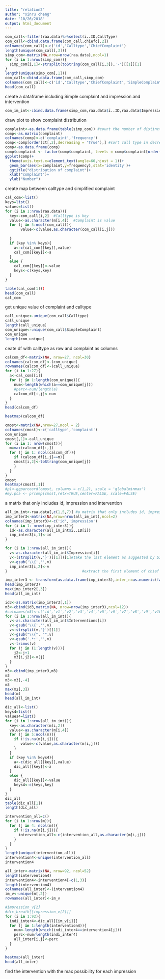 ```yaml
---
title: "relation2"
author: "xinru cheng"
date: "10/26/2018"
output: html_document
---
```



```r
com_call<-filter(raa.data)%>%select(ï..ID,CallType)
com_call<-cbind.data.frame(com_call,chiefc[,2])
colnames(com_call)<-c('id','Calltype','ChiefComplaint')
length(unique(com_call[,3]))
simp_com<-matrix(NA,nrow=nrow(raa.data),ncol=1)
for (i in 1:nrow(simp_com)){
  simp_com[i,1]<-strsplit(toString(com_call[i,3]),'-')[[1]][1]
} 
length(unique(simp_com[,1]))
com_call<-cbind.data.frame(com_call,simp_com)
colnames(com_call)<-c('id','Calltype','ChiefComplaint','SimpleComplaint')
head(com_call)
```
create a dataframe including Simple complaint and impression and intervention
```r
com_im_int<-cbind.data.frame(simp_com,raa.data$ï..ID,raa.data$Impression,raa.data$Interventions)
```

draw plot to show complaint distribution
```r
complaint<-as.data.frame(table(simp_com)) #count the number of distinct calltype
comp<-as.matrix(complaint)
colnames(comp)<-c('complaint','frequency')
comp<-comp[order(ct[,2],decreasing = 'True'),] #sort call type in decreasing order
comp<-as.data.frame(comp)
comp$complaint <- factor(comp$complaint, levels = comp$complaint[order(comp$frequency)])
ggplot(comp)+
  theme(axis.text.x=element_text(angle=60,hjust = 1))+
  geom_bar(aes(x=complaint,y=frequency),stat='identity')+
  ggtitle("distribution of complaint")+
  xlab("complaint")+
  ylab("Number")
```





create map between calltype and simplified complaint
```r
cal_com<-list()
keys=list()
values=list()
for (i in 1:nrow(raa.data)){
  key<-com_call[i,2]  #Calltype is key
  value<-as.character(m[i,4])  #Complaint is value
  for (j in 5:ncol(com_call)){
       value<-c(value,as.character(com_call[i,j]))
    
  }
  if (key %in% keys){
    a<-c(cal_com[[key]],value)
    cal_com[[key]]<-a
  }
  else {
    cal_com[[key]]<-value
    keys<-c(keys,key)
  }
}

table(cal_com[1]))
head(com_call)
cal_com
```

get unique value of complaint and calltype
```r
call_unique<-unique(com_call$Calltype)
call_unique
length(call_unique)
com_unique<-unique(com_call$SimpleComplaint)
com_unique
length(com_unique)
```

ceate df with calltype as row and complaint as columns
```r
calcom_df<-matrix(NA, nrow=27, ncol=30)
colnames(calcom_df)<-(com_unique)
rownames(calcom_df)<-(call_unique)
for (i in 1:27){
  a<-cal_com[[i]]
  for (j in 1:length(com_unique)){
    num<-length(which(a==com_unique[j]))
    #perc<-num/length(a)
    calcom_df[i,j]<-num
  }
}
head(calcom_df)

heatmap(calcom_df)
```

```r
cmost<-matrix(NA,nrow=27,ncol = 2)
colnames(cmost)<-c('calltype','complaint')
com_unique
cmost[,1]<-call_unique
for (i in 1: nrow(cmost)){
  m=max(calcom_df[i,])
  for (j in 1: ncol(calcom_df)){
    if (calcom_df[i,j]==m){
    cmost[i,2]<-toString(com_unique[j])
    }
  }
} 
cmost
heatmap(cmost[,1])
#p1<-ggparcoord(cmost, columns = c(1,2), scale = 'globalminmax')
#my.pca <- prcomp(cmost,retx=TRUE,center=FALSE, scale=FALSE)
```
a matrix that only includes id, impression and intervention
```r
all_im_int<-raa.data[,c(1,5,7)] #a matrix that only includes id, impression and intervention
imp_inter3<-matrix(NA,nrow=nrow(all_im_int),ncol=2)
colnames(imp_inter3)<-c('id','impression')
for (i in 1: nrow(imp_inter3)){
  id<-as.character(all_im_int$ï..ID[i])
  imp_inter3[i,1]<-id
}

for (i in 1:nrow(all_im_int)){
  v<-as.character(all_im_int$Impression[i])
  v<-(strsplit(v,'}')[[1]])[1]#take the last element as suggested by Sile
  v<-gsub('\\{','',v)
  imp_inter3[i,2]<-v
}                                  #extract the first element of chief complaint column

imp_inter3 <- transform(as.data.frame(imp_inter3),inter_n=as.numeric(factor(impression))) #transform chiefcom to unique numeric value 
head(imp_inter3)
max(imp_inter2[,3])
head(all_im_int)
```
```r
id3<-as.matrix(imp_inter3[,1])
m3<-cbind(id3,matrix(NA, nrow=nrow(imp_inter3),ncol=12))
#colnames(m3)<-c('id','v1','v2','v3','v4','v5','v6','v7','v8','v9','v10','v11','v12','v13','v14','v15','v16','v17','v18','v19')
for (i in 1:nrow(all_im_int)){
  v<-as.character(all_im_int$Interventions[i])
  v<-gsub('\\{','',v)
  v<-strsplit(v,'}')[[1]]
  v<-gsub("\\{", "",v)
  v<-gsub('.*:','',v)
  v<-trimws(v)
  for (j in (1:length(v))){
    j2<-j+1
    m3[i,j2]<-v[j]
  }
} 
m3<-cbind(imp_inter3,m3)
m3
m3<-m3[,-4]
m3
max(m2[,3])
head(m)
head(all_im_int)
```

```r
dic_all<-list()
keys4=list()
values4=list()
for (i in 1:nrow(all_im_int)){
  key<-as.character(m[i,2])
  value<-as.character(m[i,4])
  for (j in 5:ncol(m)){
    if (!is.na(m[i,j])){
       value<-c(value,as.character(m[i,j]))
    }
  }
  if (key %in% keys4){
    a<-c(dic_all[[key]],value)
    dic_all[[key]]<-a
  }
  else {
    dic_all[[key]]<-value
    keys4<-c(keys,key)
  }
}
dic_all
table(dic_all[1])
length(dic_all)
```

```r
intervention_all=c()
for (i in 1:nrow(m)){
  for (j in 4: ncol(m)){
    if (!is.na(m[i,j])){
      intervention_all<-c(intervention_all,as.character(m[i,j]))
    }
  }
} 
length(unique(intervention_all))
intervention4<-unique(intervention_all)
intervention4
```
```r
all_inter<-matrix(NA, nrow=92, ncol=52)
length(intervention4)
intervention4<-intervention4[-c(1,3)]
length(intervention4)
colnames(all_inter)<-(intervention4)
im_v<-unique(m[,2])
rownames(all_inter)<-im_v

#impression_v[2]
#dic_breath[[impression_v[2]]]
for (i in 1:92){
  indi_inter4<-dic_all[[im_v[i]]]
  for (j in 1:length(intervention4)){
    num<-length(which(indi_inter4==intervention4[j]))
    perc<-num/length(indi_inter4)
    all_inter[i,j]<-perc
  }
}

heatmap(all_inter)
head(all_inter)
```
 find the intervention with the max possibility for each impression
```r

```
 
 